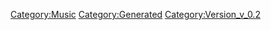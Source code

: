 {{Music
 |Name=Walküre Attack!
 |ID=41
 |Cov=39
 |Cd=14
 |Nam=39
 |Div=39
 |Ma=1
 |SerieId=1
 |SerieLogoId=1
 |WavId=39
 |VariationId=0
 |Dsc=39
 |Strt=10
 |ValkyrieBattle=1
 |ValkyrieIntro=1
 |ValkyrieIntroSky=1
 |DivaSolo=1
 |DivaMulti=2
 |Exp=1
 |OfficialName=Walküre Attack!
 |VocalName=ワルキューレ　美雲ΔJUNNA　フレイアΔ鈴木みのり<br />カナメΔ安野希世乃　レイナΔ東山奈央　マキナΔ西田望見
 |Description=作品：マクロスΔ<br /><br />歌手：ワルキューレ<br />　　　美雲ΔJUNNA　フレイアΔ鈴木みのり<br />　　　カナメΔ安野希世乃　レイナΔ東山奈央<br />　　　マキナΔ西田望見<br /><br />作詞：UiNA<br />作曲：小高光太郎、UiNA
 |StoryTitle=「超時空ヴィーナス、ワルキューレ！」
 |StoryDesc=新統合政府に対して宣戦布告したウィンダミア。<br />戦いの炎とヴァールの脅威は瞬く間に広がっていく。<br /><br />それに最前線で立ち向かうのがワルキューレ、<br />そして彼女たちを守るデルタ小隊のメンバーたちだ。<br />行方の見えない戦争の末に待つものは、果たして…
 |BuyURL=https://recochoku.jp/song/S1003321332/
 |BannerId=4
 |AnmStoreURL=https://anime.dmkt-sp.jp/animestore/ci_pc?workId=20867
}}
[[Category:Music]]
[[Category:Generated]]
[[Category:Version_v_0.2]]
